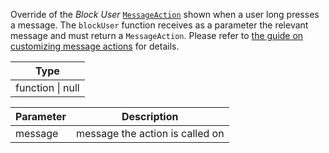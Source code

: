 Override of the _Block User_ [`MessageAction`](/reactnative/object-types/message-action) shown when a user long presses a message.
The `blockUser` function receives as a parameter the relevant message and must return a `MessageAction`.
Please refer to [the guide on customizing message actions](../../../../ui-cookbook/custom-message-actions) for details.

| Type             |
| ---------------- |
| function \| null |

| Parameter | Description                     |
| --------- | ------------------------------- |
| message   | message the action is called on |
